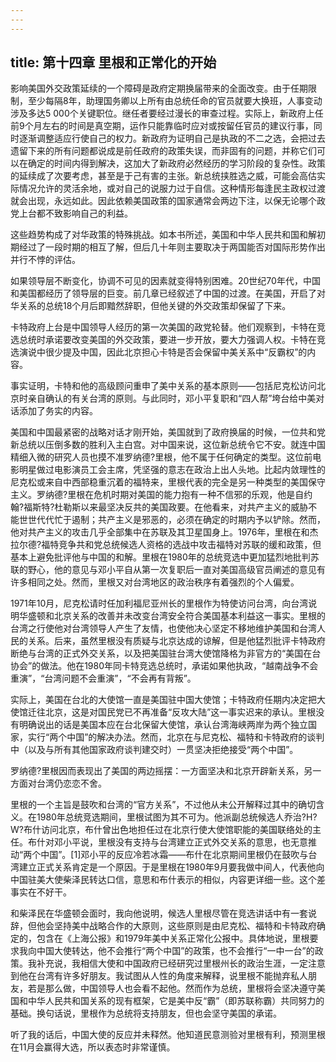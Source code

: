 ```yaml
---
---
---
```

title: 第十四章 里根和正常化的开始
---




影响美国外交政策延续的一个障碍是政府定期换届带来的全面改变。由于任期限制，至少每隔8年，助理国务卿以上所有由总统任命的官员就要大换班，人事变动涉及多达5 000个关键职位。继任者要经过漫长的审查过程。实际上，新政府上任前9个月左右的时间是真空期，运作只能靠临时应对或按留任官员的建议行事，同时逐渐调整适应行使自己的权力。新政府为证明自己是执政的不二之选，会把过去遗留下来的所有问题都说成是前任政府的政策失误，而非固有的问题，并称它们可以在确定的时间内得到解决，这加大了新政府必然经历的学习阶段的复杂性。政策的延续成了次要考虑，甚至是于己有害的主张。新总统挟胜选之威，可能会高估实际情况允许的灵活余地，或对自己的说服力过于自信。这种情形每逢民主政权过渡就会出现，永远如此。因此依赖美国政策的国家通常会两边下注，以保无论哪个政党上台都不致影响自己的利益。

这些趋势构成了对华政策的特殊挑战。如本书所述，美国和中华人民共和国和解初期经过了一段时期的相互了解，但后几十年则主要取决于两国能否对国际形势作出并行不悖的评估。

如果领导层不断变化，协调不可见的因素就变得特别困难。20世纪70年代，中国和美国都经历了领导层的巨变。前几章已经叙述了中国的过渡。在美国，开启了对华关系的总统18个月后即黯然辞职，但他关键的外交政策却保留了下来。

卡特政府上台是中国领导人经历的第一次美国的政党轮替。他们观察到，卡特在竞选总统时承诺要改变美国的外交政策，要进一步开放，要大力强调人权。卡特在竞选演说中很少提及中国，因此北京担心卡特是否会保留中美关系中“反霸权”的内容。

事实证明，卡特和他的高级顾问重申了美中关系的基本原则——包括尼克松访问北京时亲自确认的有关台湾的原则。与此同时，邓小平复职和“四人帮”垮台给中美对话添加了务实的内容。

美国和中国最紧密的战略对话才刚开始，美国就到了政府换届的时候，一位共和党新总统以压倒多数的胜利入主白宫。对中国来说，这位新总统令它不安。就连中国精细入微的研究人员也摸不准罗纳德?里根，他不属于任何确定的类型。这位前电影明星做过电影演员工会主席，凭坚强的意志在政治上出人头地。比起内敛理性的尼克松或来自中西部稳重沉着的福特来，里根代表的完全是另一种类型的美国保守主义。罗纳德?里根在危机时期对美国的能力抱有一种不信邪的乐观，他是自约翰?福斯特?杜勒斯以来最坚决反共的美国政要。在他看来，对共产主义的威胁不能世世代代忙于遏制；共产主义是邪恶的，必须在确定的时期内予以铲除。然而，他对共产主义的攻击几乎全部集中在苏联及其卫星国身上。1976年，里根在和杰拉尔德?福特竞争共和党总统候选人资格的选战中攻击福特对苏联的缓和政策，但基本上避免批评他与中国的和解。里根在1980年的总统竞选中更加猛烈地批判苏联的野心，他的意见与邓小平自从第一次复职后一直对美国高级官员阐述的意见有许多相同之处。然而，里根又对台湾地区的政治秩序有着强烈的个人偏爱。

1971年10月，尼克松请时任加利福尼亚州长的里根作为特使访问台湾，向台湾说明华盛顿和北京关系的改善并未改变台湾安全符合美国基本利益这一事实。里根的台湾之行使他对台湾领导人产生了友情，也使他决心坚定不移地维护美国和台湾人民的关系。后来，虽然里根没有质疑与北京达成的谅解，但是他猛烈批评卡特政府断绝与台湾的正式外交关系，以及把美国驻台湾大使馆降格为非官方的“美国在台协会”的做法。他在1980年同卡特竞选总统时，承诺如果他执政，“越南战争不会重演”，“台湾问题不会重演”，“不会再有背叛”。

实际上，美国在台北的大使馆一直是美国驻中国大使馆；卡特政府任期内决定把大使馆迁往北京，这是对国民党已不再准备“反攻大陆”这一事实迟来的承认。里根没有明确说出的话是美国本应在台北保留大使馆，承认台湾海峡两岸为两个独立国家，实行“两个中国”的解决办法。然而，北京在与尼克松、福特和卡特政府的谈判中（以及与所有其他国家政府谈判建交时）一贯坚决拒绝接受“两个中国”。

罗纳德?里根因而表现出了美国的两边摇摆：一方面坚决和北京开辟新关系，另一方面对台湾仍恋恋不舍。

里根的一个主旨是鼓吹和台湾的“官方关系”，不过他从未公开解释过其中的确切含义。在1980年总统竞选期间，里根试图为其不可为。他派副总统候选人乔治?H?W?布什访问北京，布什曾出色地担任过在北京行使大使馆职能的美国联络处的主任。布什对邓小平说，里根没有支持与台湾建立正式外交关系的意思，也无意推动“两个中国”。[1]邓小平的反应冷若冰霜——布什在北京期间里根仍在鼓吹与台湾建立正式关系肯定是一个原因。于是里根在1980年9月要我做中间人，代表他向中国驻美大使柴泽民转达口信，意思和布什表示的相似，内容更详细一些。这个差事实在不好干。

和柴泽民在华盛顿会面时，我向他说明，候选人里根尽管在竞选讲话中有一套说辞，但他会坚持美中战略合作的大原则，这些原则是由尼克松、福特和卡特政府确定的，包含在《上海公报》和1979年美中关系正常化公报中。具体地说，里根要求我向中国大使转达，他不会推行“两个中国”的政策，也不会推行“一中一台”的政策。我补充说，我相信大使和中国政府已经研究过里根州长的政治生涯，一定注意到他在台湾有许多好朋友。我试图从人性的角度来解释，说里根不能抛弃私人朋友，若是那么做，中国领导人也会看不起他。然而作为总统，里根将会坚决遵守美国和中华人民共和国关系的现有框架，它是美中反“霸”（即苏联称霸）共同努力的基础。换句话说，里根作为总统将支持朋友，但也会坚守美国的承诺。

听了我的话后，中国大使的反应并未释然。他知道民意测验对里根有利，预测里根在11月会赢得大选，所以表态时非常谨慎。